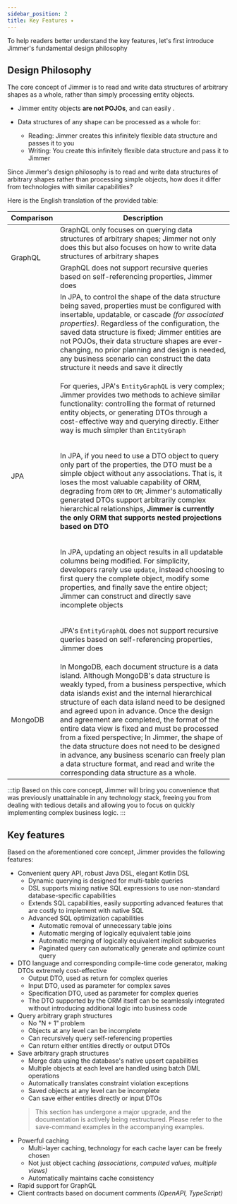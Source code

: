 ```yaml
---
sidebar_position: 2
title: Key Features ✦
---
```



To help readers better understand the key features, let's first introduce Jimmer's fundamental design philosophy

## Design Philosophy

The core concept of Jimmer is to read and write data structures of arbitrary shapes as a whole, rather than simply processing entity objects.

- Jimmer entity objects **are not POJOs**, and can easily <ViewMore buttonText="express data structures of arbitrary shapes" title="Flexibility of Jimmer Entities"><DynamicShape/></ViewMore>.

- Data structures of any shape can be processed as a whole for:

    - Reading: Jimmer creates this infinitely flexible data structure and passes it to you
    - Writing: You create this infinitely flexible data structure and pass it to Jimmer

Since Jimmer's design philosophy is to read and write data structures of arbitrary shapes rather than processing simple objects, how does it differ from technologies with similar capabilities?

Here is the English translation of the provided table:

<table>
<thead>
<tr>
<th>Comparison</th>
<th>Description</th>
</tr>
</thead>
<tbody>
<tr>
<td rowspan="2">GraphQL</td>
<td>GraphQL only focuses on querying data structures of arbitrary shapes; Jimmer not only does this but also focuses on how to write data structures of arbitrary shapes</td>
</tr>
<tr>
<td>GraphQL does not support recursive queries based on self-referencing properties, Jimmer does</td>
</tr>
<tr>
<td rowspan="5">JPA</td>
<td>In JPA, to control the shape of the data structure being saved, properties must be configured with insertable, updatable, or cascade <i>(for associated properties)</i>.
Regardless of the configuration, the saved data structure is fixed; Jimmer entities are not POJOs, their data structure shapes are ever-changing,
no prior planning and design is needed, any business scenario can construct the data structure it needs and save it directly</td>
</tr>
<tr>
<td>

For queries, JPA's `EntityGraphQL` is very complex; Jimmer provides two methods to achieve similar functionality:
controlling the format of returned entity objects, or generating DTOs through a cost-effective way and querying directly. Either way is much simpler than `EntityGraph`

</td>
</tr>
<tr>
<td>

In JPA, if you need to use a DTO object to query only part of the properties, the DTO must be a simple object without any associations. That is, it loses the most valuable capability of ORM, degrading from `ORM` to `OM`;
Jimmer's automatically generated DTOs support arbitrarily complex hierarchical relationships, **Jimmer is currently the only ORM that supports nested projections based on DTO**

</td>
</tr>
<tr>
<td>

In JPA, updating an object results in all updatable columns being modified. For simplicity, developers rarely use `update`, instead choosing to first query the complete object, modify some properties, and finally save the entire object; Jimmer can construct and directly save incomplete objects

</td>
</tr>
<tr>
<td>

JPA's `EntityGraphQL` does not support recursive queries based on self-referencing properties, Jimmer does

</td>
</tr>
<tr>
<td>MongoDB</td>
<td>
In MongoDB, each document structure is a data island. Although MongoDB's data structure is weakly typed, from a business perspective, which data islands exist and the internal hierarchical structure of each data island need to be designed and agreed upon in advance.
Once the design and agreement are completed, the format of the entire data view is fixed and must be processed from a fixed perspective;
In Jimmer, the shape of the data structure does not need to be designed in advance, any business scenario can freely plan a data structure format, and read and write the corresponding data structure as a whole.
</td>
</tr>
</tbody>
</table>

:::tip
Based on this core concept, Jimmer will bring you convenience that was previously unattainable in any technology stack, 
freeing you from dealing with tedious details and allowing you to focus on quickly implementing complex business logic.
:::

## Key features

Based on the aforementioned core concept, Jimmer provides the following features:

-   Convenient query API, robust Java DSL, elegant Kotlin DSL
    -   Dynamic querying is designed for multi-table queries
    -   DSL supports mixing native SQL expressions to use non-standard database-specific capabilities
    -   Extends SQL capabilities, easily supporting advanced features that are costly to implement with native SQL
    -   Advanced SQL optimization capabilities
        -   Automatic removal of unnecessary table joins
        -   Automatic merging of logically equivalent table joins
        -   Automatic merging of logically equivalent implicit subqueries
        -   Paginated query can automatically generate and optimize count query
-   DTO language and corresponding compile-time code generator, making DTOs extremely cost-effective
    -   Output DTO, used as return for complex queries
    -   Input DTO, used as parameter for complex saves
    -   Specification DTO, used as parameter for complex queries
    -   The DTO supported by the ORM itself can be seamlessly integrated without introducing additional logic into business code
-   Query arbitrary graph structures
    -   No "N + 1" problem
    -   Objects at any level can be incomplete
    -   Can recursively query self-referencing properties
    -   Can return either entities directly or output DTOs
-   Save arbitrary graph structures
    -   Merge data using the database's native upsert capabilities
    -   Multiple objects at each level are handled using batch DML operations
    -   Automatically translates constraint violation exceptions
    -   Saved objects at any level can be incomplete
    -   Can save either entities directly or input DTOs
    >   This section has undergone a major upgrade, and the documentation is actively being restructured. Please refer to the save-command examples in the accompanying examples.
-   Powerful caching
    -   Multi-layer caching, technology for each cache layer can be freely chosen
    -   Not just object caching *(associations, computed values, multiple views)*
    -   Automatically maintains cache consistency
-   Rapid support for GraphQL
-   Client contracts based on document comments *(OpenAPI, TypeScript)*